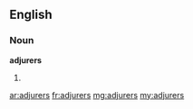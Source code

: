 ==English==
===Noun===
'''adjurers'''
# {{plural of|[[adjurer]]}}

[[ar:adjurers]]
[[fr:adjurers]]
[[mg:adjurers]]
[[my:adjurers]]